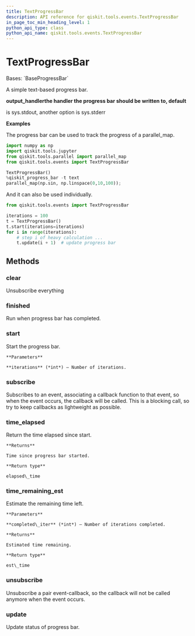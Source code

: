 ```yaml
---
title: TextProgressBar
description: API reference for qiskit.tools.events.TextProgressBar
in_page_toc_min_heading_level: 1
python_api_type: class
python_api_name: qiskit.tools.events.TextProgressBar
---
```


# TextProgressBar

<Class id="qiskit.tools.events.TextProgressBar" github="https://github.com/qiskit/qiskit/tree/stable/0.24/qiskit/tools/events/progressbar.py" signature="TextProgressBar(output_handler=None)">
  Bases: `BaseProgressBar`

  A simple text-based progress bar.

  **output\_handlerthe handler the progress bar should be written to, default**

  is sys.stdout, another option is sys.stderr

  **Examples**

  The progress bar can be used to track the progress of a parallel\_map.

  ```python
  import numpy as np
  import qiskit.tools.jupyter
  from qiskit.tools.parallel import parallel_map
  from qiskit.tools.events import TextProgressBar

  TextProgressBar()
  %qiskit_progress_bar -t text
  parallel_map(np.sin, np.linspace(0,10,100));
  ```

  And it can also be used individually.

  ```python
  from qiskit.tools.events import TextProgressBar

  iterations = 100
  t = TextProgressBar()
  t.start(iterations=iterations)
  for i in range(iterations):
      # step i of heavy calculation ...
      t.update(i + 1)  # update progress bar
  ```

  ## Methods

  <span id="qiskit-tools-events-textprogressbar-clear" />

  ### clear

  <Function id="qiskit.tools.events.TextProgressBar.clear" name="clear" signature="TextProgressBar.clear()">
    Unsubscribe everything
  </Function>

  <span id="qiskit-tools-events-textprogressbar-finished" />

  ### finished

  <Function id="qiskit.tools.events.TextProgressBar.finished" name="finished" signature="TextProgressBar.finished()">
    Run when progress bar has completed.
  </Function>

  <span id="qiskit-tools-events-textprogressbar-start" />

  ### start

  <Function id="qiskit.tools.events.TextProgressBar.start" name="start" signature="TextProgressBar.start(iterations)">
    Start the progress bar.

    **Parameters**

    **iterations** (*int*) – Number of iterations.
  </Function>

  <span id="qiskit-tools-events-textprogressbar-subscribe" />

  ### subscribe

  <Function id="qiskit.tools.events.TextProgressBar.subscribe" name="subscribe" signature="TextProgressBar.subscribe(event, callback)">
    Subscribes to an event, associating a callback function to that event, so when the event occurs, the callback will be called. This is a blocking call, so try to keep callbacks as lightweight as possible.
  </Function>

  <span id="qiskit-tools-events-textprogressbar-time-elapsed" />

  ### time\_elapsed

  <Function id="qiskit.tools.events.TextProgressBar.time_elapsed" name="time_elapsed" signature="TextProgressBar.time_elapsed()">
    Return the time elapsed since start.

    **Returns**

    Time since progress bar started.

    **Return type**

    elapsed\_time
  </Function>

  <span id="qiskit-tools-events-textprogressbar-time-remaining-est" />

  ### time\_remaining\_est

  <Function id="qiskit.tools.events.TextProgressBar.time_remaining_est" name="time_remaining_est" signature="TextProgressBar.time_remaining_est(completed_iter)">
    Estimate the remaining time left.

    **Parameters**

    **completed\_iter** (*int*) – Number of iterations completed.

    **Returns**

    Estimated time remaining.

    **Return type**

    est\_time
  </Function>

  <span id="qiskit-tools-events-textprogressbar-unsubscribe" />

  ### unsubscribe

  <Function id="qiskit.tools.events.TextProgressBar.unsubscribe" name="unsubscribe" signature="TextProgressBar.unsubscribe(event, callback)">
    Unsubscribe a pair event-callback, so the callback will not be called anymore when the event occurs.
  </Function>

  <span id="qiskit-tools-events-textprogressbar-update" />

  ### update

  <Function id="qiskit.tools.events.TextProgressBar.update" name="update" signature="TextProgressBar.update(n)">
    Update status of progress bar.
  </Function>
</Class>

